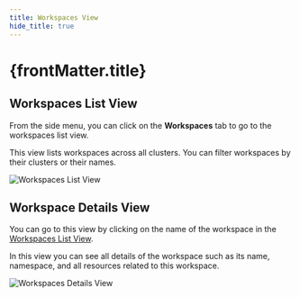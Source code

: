 ```yaml
---
title: Workspaces View
hide_title: true
---
```



<h1>
  {frontMatter.title} <TierLabel tiers="Enterprise" />
</h1>

## Workspaces List View

From the side menu, you can click on the **Workspaces** tab to go to the workspaces list view.

This view lists workspaces across all clusters. You can filter workspaces by their clusters or their names.

![Workspaces List View](./imgs/list-workspaces-view.png)

## Workspace Details View

You can go to this view by clicking on the name of the workspace in the [Workspaces List View](#workspaces-list-view).

In this view you can see all details of the workspace such as its name, namespace, and all resources related to this workspace.

![Workspaces Details View](./imgs/workspace-details-view.png)
